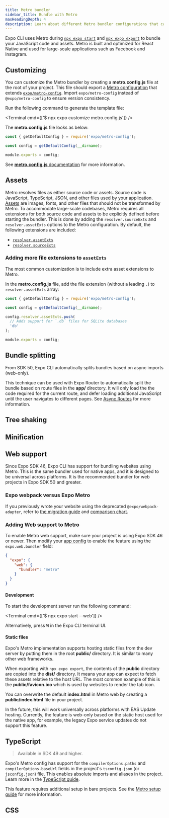```yaml
---
title: Metro bundler
sidebar_title: Bundle with Metro
maxHeadingDepth: 4
description: Learn about different Metro bundler configurations that can be customized.
---
```



Expo CLI uses Metro during [`npx expo start`](/more/expo-cli/#develop) and [`npx expo export`](/more/expo-cli/#exporting) to bundle your JavaScript code and assets. Metro is built and optimized for React Native and used for large-scale applications such as Facebook and Instagram.

## Customizing

You can customize the Metro bundler by creating a **metro.config.js** file at the root of your project. This file should export a [Metro configuration](https://facebook.github.io/metro/docs/configuration) that extends [`expo/metro-config`](https://github.com/expo/expo/tree/main/packages/@expo/metro-config). Import `expo/metro-config` instead of `@expo/metro-config` to ensure version consistency.

Run the following command to generate the template file:

<Terminal cmd={['$ npx expo customize metro.config.js']} />

The **metro.config.js** file looks as below:

```js metro.config.js
const { getDefaultConfig } = require('expo/metro-config');

const config = getDefaultConfig(__dirname);

module.exports = config;
```

See [**metro.config.js** documentation](https://facebook.github.io/metro/docs/configuration) for more information.

## Assets

Metro resolves files as either source code or assets. Source code is JavaScript, TypeScript, JSON, and other files used by your application. [Assets](/guides/assets) are images, fonts, and other files that should not be transformed by Metro. To accommodate large-scale codebases, Metro requires all extensions for both source code and assets to be explicitly defined before starting the bundler. This is done by adding the `resolver.sourceExts` and `resolver.assetExts` options to the Metro configuration. By default, the following extensions are included:

- [`resolver.assetExts`](https://github.com/facebook/metro/blob/7028b7f51074f9ceef22258a8643d0f90de2388b/packages/metro-config/src/defaults/defaults.js#L15)
- [`resolver.sourceExts`](https://github.com/facebook/metro/blob/7028b7f51074f9ceef22258a8643d0f90de2388b/packages/metro-config/src/defaults/defaults.js#L53)

### Adding more file extensions to `assetExts`

The most common customization is to include extra asset extensions to Metro.

In the **metro.config.js** file, add the file extension (without a leading `.`) to `resolver.assetExts` array:

```js metro.config.js
const { getDefaultConfig } = require('expo/metro-config');

const config = getDefaultConfig(__dirname);

config.resolver.assetExts.push(
  // Adds support for `.db` files for SQLite databases
  'db'
);

module.exports = config;
```

## Bundle splitting

From SDK 50, Expo CLI automatically splits bundles based on async imports (web-only).

This technique can be used with Expo Router to automatically split the bundle based on route files in the **app/** directory. It will only load the the code required for the current route, and defer loading additional JavaScript until the user navigates to different pages. See [Async Routes](/router/reference/async-routes) for more information.

## Tree shaking

<BoxLink
  title="Tree shaking"
  description="Learn about how Expo CLI optimizes production JavaScript bundles."
  href="/guides/tree-shaking/"
  Icon={BookOpen02Icon}
/>

## Minification

<BoxLink
  title="Minifying JavaScript"
  description="Learn about customizing the JavaScript minification process in Expo CLI with Metro bundler."
  href="/guides/minify/"
  Icon={BookOpen02Icon}
/>

## Web support

Since Expo SDK 46, Expo CLI has support for bundling websites using Metro. This is the same bundler used for native apps, and it is designed to be universal across platforms. It is the recommended bundler for web projects in Expo SDK 50 and greater.

### Expo webpack versus Expo Metro

If you previously wrote your website using the deprecated `@expo/webpack-adapter`, refer to [the migration guide](/router/migrate/from-expo-webpack) and [comparison chart](/router/migrate/from-expo-webpack#expo-cli).

### Adding Web support to Metro

To enable Metro web support, make sure your project is using Expo SDK 46 or newer. Then modify your [app config](/workflow/configuration) to enable the feature using the `expo.web.bundler` field:

```json app.json
{
  "expo": {
    "web": {
      "bundler": "metro"
    }
  }
}
```

#### Development

To start the development server run the following command:

<Terminal cmd={['$ npx expo start --web']} />

Alternatively, press <kbd>W</kbd> in the Expo CLI terminal UI.

#### Static files

Expo's Metro implementation supports hosting static files from the dev server by putting them in the root **public/** directory. It is similar to many other web frameworks.

When exporting with `npx expo export`, the contents of the **public** directory are copied into the **dist/** directory. It means your app can expect to fetch these assets relative to the host URL. The most common example of this is the **public/favicon.ico** which is used by websites to render the tab icon.

You can overwrite the default **index.html** in Metro web by creating a **public/index.html** file in your project.

In the future, this will work universally across platforms with EAS Update hosting. Currently, the feature is web-only based on the static host used for the native app, for example, the legacy Expo service updates do not support this feature.

## TypeScript

> Available in SDK 49 and higher.

Expo's Metro config has support for the `compilerOptions.paths` and `compilerOptions.baseUrl` fields in the project's `tsconfig.json` (or `jsconfig.json`) file. This enables absolute imports and aliases in the project. Learn more in the [TypeScript guide](/guides/typescript).

This feature requires additional setup in bare projects. See the [Metro setup guide](/versions/latest/config/metro#bare-workflow-setup) for more information.

## CSS

<BoxLink
  title="Metro web CSS guide"
  description="Learn how to use CSS in websites that are bundled with Expo CLI and Metro bundler."
  href="/versions/latest/config/metro#css"
  Icon={BookOpen02Icon}
/>
